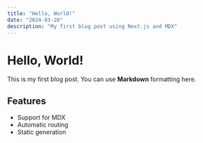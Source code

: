 ```yaml
---
title: "Hello, World!"
date: "2024-03-20"
description: "My first blog post using Next.js and MDX"
---
```


# Hello, World!

This is my first blog post. You can use **Markdown** formatting here.

## Features

- Support for MDX
- Automatic routing
- Static generation 